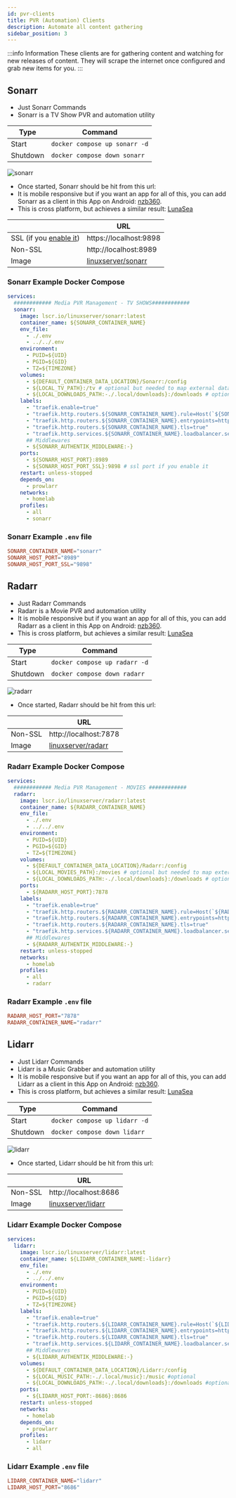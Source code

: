 ```yaml
---
id: pvr-clients
title: PVR (Automation) Clients
description: Automate all content gathering
sidebar_position: 3
---
```


:::info Information
These clients are for gathering content and watching for new releases of content. They will scrape the internet once configured and grab new items for you.
:::

## Sonarr

- Just Sonarr Commands
- Sonarr is a TV Show PVR and automation utility

| Type     | Command                       |
| -------- | ----------------------------- |
| Start    | `docker compose up sonarr -d` |
| Shutdown | `docker compose down sonarr`  |

<img src="/Home-Media-Docker/img/sonarr.png" alt="sonarr" />

- Once started, Sonarr should be hit from this url:
- It is mobile responsive but if you want an app for all of this, you can add Sonarr as a client in this App on Android: [nzb360](https://nzb360.com/).
- This is cross platform, but achieves a similar result: [LunaSea](https://www.lunasea.app/)

|                                                                | URL                                                                     |
| -------------------------------------------------------------- | ----------------------------------------------------------------------- |
| SSL (if you [enable it](https://nzbdrone.readthedocs.io/SSL/)) | https://localhost:9898                                                  |
| Non-SSL                                                        | http://localhost:8989                                                   |
| Image                                                          | [linuxserver/sonarr](https://docs.linuxserver.io/images/docker-sonarr/) |

### Sonarr Example Docker Compose

```yaml
services:
  ############ Media PVR Management - TV SHOWS############
  sonarr:
    image: lscr.io/linuxserver/sonarr:latest
    container_name: ${SONARR_CONTAINER_NAME}
    env_file:
      - ./.env
      - ../../.env
    environment:
      - PUID=${UID}
      - PGID=${GID}
      - TZ=${TIMEZONE}
    volumes:
      - ${DEFAULT_CONTAINER_DATA_LOCATION}/Sonarr:/config
      - ${LOCAL_TV_PATH}:/tv # optional but needed to map external data
      - ${LOCAL_DOWNLOADS_PATH:-./.local/downloads}:/downloads # optional but needed to map external data
    labels:
      - "traefik.enable=true"
      - "traefik.http.routers.${SONARR_CONTAINER_NAME}.rule=Host(`${SONARR_CONTAINER_NAME}.${PROJECT_HOSTNAME}`)"
      - "traefik.http.routers.${SONARR_CONTAINER_NAME}.entrypoints=https"
      - "traefik.http.routers.${SONARR_CONTAINER_NAME}.tls=true"
      - "traefik.http.services.${SONARR_CONTAINER_NAME}.loadbalancer.server.port=${SONARR_HOST_PORT}"
      ## Middlewares
      - ${SONARR_AUTHENTIK_MIDDLEWARE:-}
    ports:
      - ${SONARR_HOST_PORT}:8989
      - ${SONARR_HOST_PORT_SSL}:9898 # ssl port if you enable it
    restart: unless-stopped
    depends_on:
      - prowlarr
    networks:
      - homelab
    profiles:
      - all
      - sonarr
```

### Sonarr Example `.env` file

```conf
SONARR_CONTAINER_NAME="sonarr"
SONARR_HOST_PORT="8989"
SONARR_HOST_PORT_SSL="9898"
```

## Radarr

- Just Radarr Commands
- Radarr is a Movie PVR and automation utility
- It is mobile responsive but if you want an app for all of this, you can add Radarr as a client in this App on Android: [nzb360](https://nzb360.com/).
- This is cross platform, but achieves a similar result: [LunaSea](https://www.lunasea.app/)

| Type     | Command                       |
| -------- | ----------------------------- |
| Start    | `docker compose up radarr -d` |
| Shutdown | `docker compose down radarr`  |

<img src="/Home-Media-Docker/img/radarr.png" alt="radarr" />

- Once started, Radarr should be hit from this url:

|         | URL                                                                     |
| ------- | ----------------------------------------------------------------------- |
| Non-SSL | http://localhost:7878                                                   |
| Image   | [linuxserver/radarr](https://docs.linuxserver.io/images/docker-radarr/) |

### Radarr Example Docker Compose

```yaml
services:
  ############ Media PVR Management - MOVIES ############
  radarr:
    image: lscr.io/linuxserver/radarr:latest
    container_name: ${RADARR_CONTAINER_NAME}
    env_file:
      - ./.env
      - ../../.env
    environment:
      - PUID=${UID}
      - PGID=${GID}
      - TZ=${TIMEZONE}
    volumes:
      - ${DEFAULT_CONTAINER_DATA_LOCATION}/Radarr:/config
      - ${LOCAL_MOVIES_PATH}:/movies # optional but needed to map external data
      - ${LOCAL_DOWNLOADS_PATH:-./.local/downloads}:/downloads # optional but needed to map external data
    ports:
      - ${RADARR_HOST_PORT}:7878
    labels:
      - "traefik.enable=true"
      - "traefik.http.routers.${RADARR_CONTAINER_NAME}.rule=Host(`${RADARR_CONTAINER_NAME}.${PROJECT_HOSTNAME}`)"
      - "traefik.http.routers.${RADARR_CONTAINER_NAME}.entrypoints=https"
      - "traefik.http.routers.${RADARR_CONTAINER_NAME}.tls=true"
      - "traefik.http.services.${RADARR_CONTAINER_NAME}.loadbalancer.server.port=7878"
      ## Middlewares
      - ${RADARR_AUTHENTIK_MIDDLEWARE:-}
    restart: unless-stopped
    networks:
      - homelab
    profiles:
      - all
      - radarr
```

### Radarr Example `.env` file

```conf
RADARR_HOST_PORT="7878"
RADARR_CONTAINER_NAME="radarr"
```

## Lidarr

- Just Lidarr Commands
- Lidarr is a Music Grabber and automation utility
- It is mobile responsive but if you want an app for all of this, you can add Lidarr as a client in this App on Android: [nzb360](https://nzb360.com/).
- This is cross platform, but achieves a similar result: [LunaSea](https://www.lunasea.app/)

| Type     | Command                       |
| -------- | ----------------------------- |
| Start    | `docker compose up lidarr -d` |
| Shutdown | `docker compose down lidarr`  |

<img src="/Home-Media-Docker/img/lidarr.png" alt="lidarr" />

- Once started, Lidarr should be hit from this url:

|         | URL                                                                     |
| ------- | ----------------------------------------------------------------------- |
| Non-SSL | http://localhost:8686                                                   |
| Image   | [linuxserver/lidarr](https://docs.linuxserver.io/images/docker-lidarr/) |

### Lidarr Example Docker Compose

```yaml
services:
  lidarr:
    image: lscr.io/linuxserver/lidarr:latest
    container_name: ${LIDARR_CONTAINER_NAME:-lidarr}
    env_file:
      - ./.env
      - ../../.env
    environment:
      - PUID=${UID}
      - PGID=${GID}
      - TZ=${TIMEZONE}
    labels:
      - "traefik.enable=true"
      - "traefik.http.routers.${LIDARR_CONTAINER_NAME}.rule=Host(`${LIDARR_CONTAINER_NAME}.${PROJECT_HOSTNAME}`)"
      - "traefik.http.routers.${LIDARR_CONTAINER_NAME}.entrypoints=https"
      - "traefik.http.routers.${LIDARR_CONTAINER_NAME}.tls=true"
      - "traefik.http.services.${LIDARR_CONTAINER_NAME}.loadbalancer.server.port=${LIDARR_HOST_PORT}"
      ## Middlewares
      - ${LIDARR_AUTHENTIK_MIDDLEWARE:-}
    volumes:
      - ${DEFAULT_CONTAINER_DATA_LOCATION}/Lidarr:/config
      - ${LOCAL_MUSIC_PATH:-./.local/music}:/music #optional
      - ${LOCAL_DOWNLOADS_PATH:-./.local/downloads}:/downloads #optional
    ports:
      - ${LIDARR_HOST_PORT:-8686}:8686
    restart: unless-stopped
    networks:
      - homelab
    depends_on:
      - prowlarr
    profiles:
      - lidarr
      - all
```

### Lidarr Example `.env` file

```conf
LIDARR_CONTAINER_NAME="lidarr"
LIDARR_HOST_PORT="8686"
```